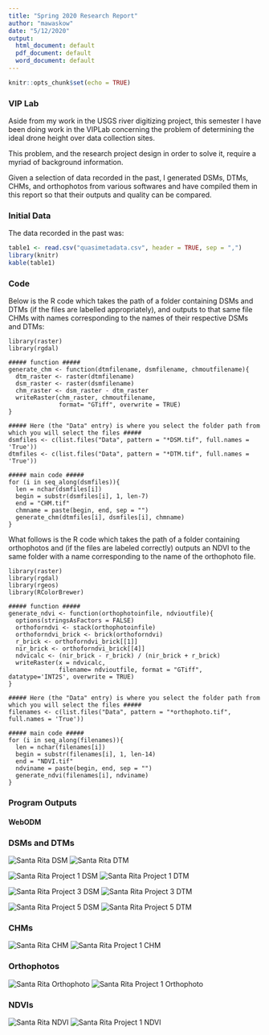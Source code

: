 ```yaml
---
title: "Spring 2020 Research Report"
author: "mawaskow"
date: "5/12/2020"
output:
  html_document: default
  pdf_document: default
  word_document: default
---
```


```r
knitr::opts_chunk$set(echo = TRUE)
```

### VIP Lab
Aside from my work in the USGS river digitizing project, this semester I have been doing work in the VIPLab concerning the problem of determining the ideal drone height over data collection sites.

This problem, and the research project design in order to solve it, require a myriad of background information.

Given a selection of data recorded in the past, I generated DSMs, DTMs, CHMs, and orthophotos from various softwares and have compiled them in this report so that their outputs and quality can be compared.


### Initial Data
The data recorded in the past was:
```r
table1 <- read.csv("quasimetadata.csv", header = TRUE, sep = ",")
library(knitr)
kable(table1)
```


### Code
Below is the R code which takes the path of a folder containing DSMs and DTMs (if the files are labelled appropriately), and outputs to that same file CHMs with names corresponding to the names of their respective DSMs and DTMs:

```
library(raster)
library(rgdal)

##### function #####
generate_chm <- function(dtmfilename, dsmfilename, chmoutfilename){
  dtm_raster <- raster(dtmfilename)
  dsm_raster <- raster(dsmfilename)
  chm_raster <- dsm_raster - dtm_raster
  writeRaster(chm_raster, chmoutfilename,
              format= "GTiff", overwrite = TRUE)
}

##### Here (the "Data" entry) is where you select the folder path from which you will select the files #####
dsmfiles <- c(list.files("Data", pattern = "*DSM.tif", full.names = 'True'))
dtmfiles <- c(list.files("Data", pattern = "*DTM.tif", full.names = 'True'))

##### main code #####
for (i in seq_along(dsmfiles)){
  len = nchar(dsmfiles[i])
  begin = substr(dsmfiles[i], 1, len-7)
  end = "CHM.tif"
  chmname = paste(begin, end, sep = "")
  generate_chm(dtmfiles[i], dsmfiles[i], chmname)
}
```

What follows is the R code which takes the path of a folder containing orthophotos and (if the files are labeled correctly) outputs an NDVI to the same folder with a name corresponding to the name of the orthophoto file.
```
library(raster)
library(rgdal)
library(rgeos)
library(RColorBrewer)

##### function #####
generate_ndvi <- function(orthophotoinfile, ndvioutfile){
  options(stringsAsFactors = FALSE)
  orthoforndvi <- stack(orthophotoinfile)
  orthoforndvi_brick <- brick(orthoforndvi)
  r_brick <- orthoforndvi_brick[[1]]
  nir_brick <- orthoforndvi_brick[[4]]
  ndvicalc <- (nir_brick - r_brick) / (nir_brick + r_brick)
  writeRaster(x = ndvicalc,
              filename= ndvioutfile, format = "GTiff", datatype='INT2S', overwrite = TRUE)
}

##### Here (the "Data" entry) is where you select the folder path from which you will select the files #####
filenames <- c(list.files("Data", pattern = "*orthophoto.tif", full.names = 'True'))

##### main code #####
for (i in seq_along(filenames)){
  len = nchar(filenames[i])
  begin = substr(filenames[i], 1, len-14)
  end = "NDVI.tif"
  ndviname = paste(begin, end, sep = "")
  generate_ndvi(filenames[i], ndviname)
}
```

### Program Outputs

#### WebODM
### DSMs and DTMs

![Santa Rita DSM](Data/WebODM/basefiles/SantaRitaDSM.tif) ![Santa Rita DTM](Data/WebODM/basefiles/SantaRitaDTM.tif)

![Santa Rita Project 1 DSM](Data/WebODM/basefiles/SantaRitaProj1DSM.tif) ![Santa Rita Project 1 DTM](Data/WebODM/basefiles/SantaRitaProj1DTM.tif)

![Santa Rita Project 3 DSM](Data/WebODM/basefiles/SantaRitaProj3DSM.tif) ![Santa Rita Project 3 DTM](Data/WebODM/basefiles/SantaRitaProj3DTM.tif)

![Santa Rita Project 5 DSM](Data/WebODM/basefiles/SantaRitaProj5DSM.tif) ![Santa Rita Project 5 DTM](Data/WebODM/basefiles/SantaRitaProj5DTM.tif)

### CHMs

![Santa Rita CHM](Data/WebODM/generated/SantaRitaCHM.tif) ![Santa Rita Project 1 CHM](Data/WebODM/generated/SantaRitaProj1CHM.tif)

### Orthophotos

![Santa Rita Orthophoto](Data/WebODM/generated/SantaRitaorthophoto.tif) ![Santa Rita Project 1 Orthophoto](Data/WebODM/generated/SantaRitaProj1orthophoto.tif)

### NDVIs

![Santa Rita NDVI](Data/WebODM/generated/SantaRitaNDVI.tif) ![Santa Rita Project 1 NDVI](Data/WebODM/generated/SantaRitaProj1NDVI.tif)